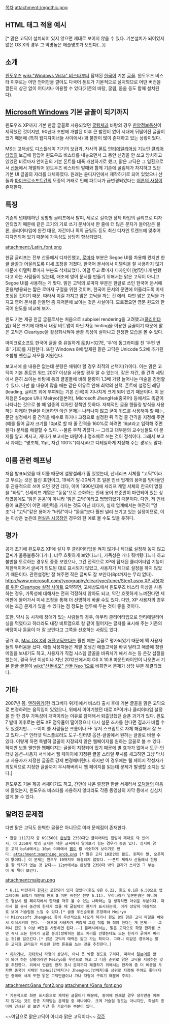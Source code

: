 [[목차]]
attachment:/mgothic.png
== HTML 태그 적용 예시 ==
{{{#!html
<span style="font-family:맑은 고딕">HTML 태그로 직접 맑은 고딕을 적용한 문장입니다.
}}}
[* 맑은 고딕이 설치되어 있지 않으면 제대로 보이지 않을 수 있다. 기본설치가 되어있지 않은 OS X의 경우 그 악명높은 애플명조가 보인다(...)]
== 소개 ==
[[윈도우즈]] [[wiki:"Windows Vista" 비스타]]부터 탑재된 [[한국어]] 기본 [[글꼴]]. 윈도우즈 비스타 이후로는 어떤 언어판을 깔아도 다국어 폰트가 기본적으로 설치되므로 어떤 버전을 깔든지 상관 없이 어디서나 이용할 수 있다(기존의 바탕, 굴림, 돋움 등도 함께 설치된다).
== [[Microsoft Windows]] 기본 글꼴이 되기까지 ==
윈도우즈 XP까지 기본 한글 글꼴로 사용되었던 [[굴림체]]과 바탕의 경우 [http://www.hanyang.co.kr 한양정보통신]이 제작했던 것이지만, 90년대 초반에 개발된 이후 큰 발전이 없어 시대에 뒤떨어진 글꼴이었기 때문에 (특히 웹디자이너들 사이에서) 꽤 불만이 많이 존재하고 있는 상황이었다.

MS는 고해상도 디스플레이 기기의 보급과, 자사의 폰트 [[안티에일리어싱]] 기능인 [[클리어타입]]의 보급에 힘입어 윈도우즈 비스타를 내놓으면서 그 동안 신경을 안 쓰고 방치하고 있었던 비로마자 언어권의 기본 폰트를 대폭 개선하기로 했고, 맑은 고딕은 그 일환으로서 [http://sandoll.co.kr/ 산돌]에서 개발되어 윈도우즈 비스타의 발매와 함께 기존에 굴림체가 차지하고 있던 기본 UI 글꼴의 자리를 대체하였다. 원래는 윤디자인에서 제작하기로 되어 있었으나 산돌과 [[마이크로소프트]]간의 모종의 거래로 인해 파트너가 급변경되었다는 [[어른의 사정]]이 존재한다.
== 특징 ==
기존의 넙데데하던 정방형 글리프에서 탈피, 세로로 길쭉한 장체 타입의 글리프로 디자인되었기 때문에 같은 크기의 가로 쓰기 문서에서 한 줄에 더 많은 문자가 들어감은 물론, 클리어타입에 완전 대응, 자간이나 획의 균일도 등도 최신 디자인 트렌드에 맞추어 디자인되어 있기 때문에 가독성도 상당히 향상되었다. 

attachment:/Latin_font.png

한글 글리프는 전부 산돌에서 디자인했고, [[로마자]] 부분은 Segoe UI를 차용해 왔지만 한글 글꼴과 어울리도록 미세 조정을 거쳤다. 한국어 문서에서 이탤릭을 잘 사용하지 않기 때문에 이탤릭 로마자 부분도 삭제되었다. 이걸 두고 로마자 디자인이 [병맛]나게 변했다고 하는 사람들이 있는데, 애초에 영어 문서를 만들기 위해서는 맑은 고딕이 아니고 Segoe UI를 사용하는 게 맞다. 맑은 고딕의 로마자 부분은 한글로 쓰인 한국어 문서에 혼용/병용되는 짧은 로마자 구절을 위한 것이며, 한국어 문서의 문면에 어울리도록 미세 조정된 것이기 때문. 따라서 이걸 가지고 맑은 고딕을 까는 건 에러. 다만 맑은 고딕을 가지고 영어 문서를 만들면 좀 지저분해 보이는 것은 사실이다. 모르겠으면 영문 윈도와 한국어 윈도를 비교해 보자.

윈도 기본 제공 한글 글꼴로서는 처음으로 subpixel rendering을 고려했고([[클리어타입]]) 작은 크기에 대해서 내장 비트맵이 아닌 자동 hinting을 이용한 글꼴이기 때문에 맑은 고딕은 Cleartype을 활성화시켜야 글꼴 특성이 살아나고 진정한 모습을 볼 수 있다.

마이크로소프트 한국어 글꼴 중 유일하게 [[㉾]](U+327E, '우'에 동그라미를 친 '우편 번호' 기호)를 지원한다. 또한 Windows 8에 탑재된 맑은 고딕은 Unicode 5.2에 추가된 조합형 옛한글 자모를 지원한다.

보고서에 쓸 내용은 없는데 분량은 채워야 할 경우 최적의 선택지(?)이다. 이는 맑은 고딕이 기본 폰트인 워드 2007 이상을 사용할 경우 알 수 있는데, 같은 자간, 줄 간격 세팅에서 흔히 쓰이는 바탕체 등의 글꼴들에 비해 분량이 1.3배 가량 늘어나는 마술을 경험할 수 있다. 다만 쓸 내용이 많을 때는 같은 이유로 인해 최악의 선택. 폰트에 설정된 레딩(leading, 글리프 위에 부여되는 기본 간격)이 지나치게 크게 되어 있기 때문이다. 이 문제점은 Segoe UI나 Meiryo(일본어), Microsoft JhengHei(중국어) 등에서도 똑같이 나타나는 것으로 볼 때 일종의 디자인 정책인 듯하다. 자체적인 글꼴 핸들링 방식을 사용하는 [[아래아 한글]]을 이용하면 이런 문제는 나타나지 않고 굳이 워드를 사용해야 할 때는, 문단 설정에서 줄 간격을 배수로 하거나 고정으로 설정한 뒤 직접 줄 간격을 지정해 주면(예를 들어 글자 크기를 10pt로 할 때 줄 간격을 160%로 하려면 16pt라고 입력해 주면 된다) 문제를 해결할 수 있다. --물론 무척 귀찮다.-- 그리고 대부분의 교수님들도 이 문제를 알고 계시고, 게다가 보고서는 바탕이나 명조체로 쓰는 것이 정석이다. 그래서 보고서 과제는 "명조체, 11pt, 자간 100%"(예시)라고 디테일하게 지정해 주는 경우도 많다.
== 이름 관련 해프닝 ==
처음 발표되었을 때 이름 때문에 설왕설래가 좀 있었는데, 산세리프 서체를 "고딕"이라고 부르는 것은 틀린 표현이고, 19세기 말-20세기 초 일본 인쇄 업계의 용어를 받아들인 후 관용적으로 쓰여 오던 것인 데다, 이미 1990년대에 세리프 계열 서체의 한국어 명칭을 "바탕", 산세리프 계열은 "돋움"으로 순화하는 인쇄 용어 표준안이 마련되어 있는 상태였음에도 '맑은 돋움'이 아니라 '맑은 고딕'이라고 명명되었기 때문이다. 다만, 저 인쇄 용어 표준안이 어떤 제한력을 가지는 것도 아닌 데다가, 실제 업계에서는 여전히 "명조"나 "고딕"같은 용어가 "바탕"이나 "돋움"보다 훨씬 널리 쓰기고 있는 실정이므로, 이는 이상은 높은데 [[현실은 시궁창]]인 경우의 한 예로 볼 수도 있을 듯하다.
== 평가 ==
공개 초기에 윈도우즈 XP에 설치 후 클리어타입을 켜지 않거나 제대로 설정해 놓지 않고 글씨가 울퉁불퉁하다거나, 너무 흐릿하게 보였다느니, 가독성은 개나 줘버렸다느니 하고 불만을 토로하는 경우도 종종 보였으나, 그건 전적으로 XP에 탑재된 클리어타입 기능이 제한적이어서 글씨가 의도된 대로 표시되지 않았고, 사용자가 제대로 설정을 하지 않았기 때문이다. 관련설정만 잘 해주면 작은 글씨도 잘 보인다(8pt까지는 무리 없다). [[http://www.microsoft.com/typography/cleartype/tuner/Step1.aspx XP 사용자를 위한 Cleartype 설정 사이트]] 요약하면, 고해상도에서 윈도우즈 비스타 이상을 사용하는 경우, 가독성에 대해서는 전혀 걱정하지 않아도 되고, 약간 흐릿하게 느껴진다면 제어판에 들어가서 미세 조정을 통해 더 선명하게 바꿀 수도 있다. 다만, XP 사용자의 경우에는 조금 문제가 있을 수 있다는 점 정도는 염두에 두는 것이 좋을 것이다.

또한, 약시 등 시각에 장애가 있는 사람들의 경우, 아무리 클리어타입으로 안티에일리어싱을 먹였다고 하더라도 내장 비트맵으로 칼 같이 떨어지는 글자를 표시해 주는 기존의 바탕이나 돋움이 더 잘 보인다고 그쪽을 선호하는 사람도 있다.

공개 후, [[Mac OS X]]의 [[애플고딕]]보다는 훨씬 예쁜 글꼴로 평가되었기 때문에 맥 사용자들의 부러움을 샀다. 애플 사용자들은 제발 못생긴 애플고딕을 바꿔 달라고 애플에 청원 메일을 보내기도 하고, 사용자가 직접 시스템 글꼴을 바꿔치기 해서 쓰는 등 온갖 삽질을 했는데, 결국 5년 이상이나 지난 2012년에서야 OS X 10.8 마운틴라이언이 나오면서 기본 한글 글꼴이 [[wiki:"산돌네오" 산돌 Neo 1]]으로 바뀌면서 문제가 상당 부분 해결되었다.
== 기타 ==
2007년 쯤, [[엔하위키]](현 리그베다 위키)에서 비스타 출시 후에 기본 글꼴을 맑은 고딕으로 변경하려는 움직임이 있었으나, 위에서 이야기했던 대로 XP이거나 클리어타입 설정을 안 한 경우 가독성이 개떡이라는 이유로 참패해서 퇴출당했던 슬픈 과거가 있다. 윈도 7 발매 이후로는 윈도 XP 점유율이 떨어졌으니 다시 설문 조사를 한다면 결과가 바뀔 수도 있겠지만…. --이미 쓸 사람들은 크롬이나 FF 유저 스크립트로 자체 해결해서 잘 쓰고 있다.--[* 인터넷 익스플로러도 도구-인터넷 옵션-글꼴에서 원하는 글꼴로 바꿀 수 있다. 이렇게 하면 특별히 글꼴이 지정되지 않은 웹페이지를 원하는 글꼴로 볼 수 있다. 하지만 보통 웬만한 웹페이지는 글꼴이 지정되어 있기 때문에 별 효과가 없어서 도구-인터넷 옵션-사용자 서식에서 웹 페이지에 지정된 글꼴 스타일 무시를 체크하면 그냥 닥치고 사용자가 지정한 글꼴로 강제 변경해버린다. 하지만 이 경우에는 웹 페이지 작성자가 의도적으로 지정한 글꼴까지 무시해버리니 웹 페이지를 읽는데 문제가 발생할 소지는 있다.]

윈도우즈 기본 제공 서체이기도 하고, 간만에 나온 깔끔한 한글 서체라서 [[오덕]]들의 마음에 들었는지, 윈도우즈 비스타를 사용하지 않더라도 각종 동영상의 자막 등에서 심심치 않게 볼 수 있다.
== 알려진 문제점 ==
다만 맑은 고딕도 완벽한 글꼴은 아니므로 여러 문제점이 존재한다.

 * 한글 11172자 중 KSC5601 [[완성형]] 2350자만 클리어타입 힌팅이 제대로 돼 있어서, 이 2350자 밖의 글자는 작은 글씨에서 알아보기 힘든 경우가 종종 있다. 심지어 맑은 고딕 bold에서는 10pt 이하에서 [[뷁]]이 뭵 비슷하게 보이기도 한다. attachment:mgothing_prob.png [* 맑은 고딕 10포인트 볼드. 왼쪽이 뷁, 오른쪽이 뭵이다.] 이 문제는 윈도우 10까지도 해결되지 않았다. ~~폰트 제작사 산돌에서 힌팅을 할 의지가 없는 것 같다~~ 12pt에서는 완성형 2350자 밖의 글자가 쓰이면 그 부분이 확 튀어 보인다.
attachment:malgun.png

 * 6.11 버전까지 [[한자]]가 포함되어 있지 않았다(윈도 8은 6.22, 윈도 8.1은 6.50으로 업그레이드 되었기 때문에 윈도 8 미만 버전은 전부 6.11). 우리나라가 일본만큼은 아니어도 평상시 웹 페이지에서 한자를 자주 볼 수 있는 나라라는 걸 생각하면 아쉬운 부분이다. 따라서 웹 문서 중간에 한자가 있을 때 굴림체의 한자가 표시되는데, 이게 상당히 이질적으로 보여 거슬림을 느낄 수 있다.[* 글꼴 우선순위를 조정해서 Meiryo나 Microsoft JhengHei 등이 우선적으로 나오게 하거나 윈도 8의 맑은 고딕 파일을 빼와서 이식시켜야 한다. --애초에 사용자가 귀찮게 그걸 직접 해 줘야 한다는 게 문제-- --그러니 윈도 8 이상 버전을 사용하면 된다.--] 플래시에서는, 맑은 고딕으로 확장 한자를 쓰면 즉시 모든 한자가 글꼴 붕괴(정확히는 볼드 처리를 안했는데도 모든 한자가 굵어져 버리는 것)를 일으킨다.[* 맑은 고딕의 매력은 얇고 가는 획이다. 그러니 이같은 경우에는 맑은 고딕과 글리프가 비슷한 한컴 돋움을 쓰는 것을 추천한다.]

 * [[히라가나]], [[가타카나]] 자형이 상당히, 아니 못 봐줄 정도로 구리다. 따라서 [[일본어]]를 많이 봐야 하는 상황이라면 Meiryo를 우선으로 하고 그 다음 순위로 맑은 고딕을 지정하는 것을 추천한다. 위에서 언급된 한자 표시 문제까지 해결하기 위해서는 한자에 좀 더 비중을 두자면 중국어 서체인 YaHei(간체자)나 JhengHei(번체자)를 상위로 지정해 주어도 좋다(다만 중국어 서체 또한 맑은 고딕만큼이나 가나 자형이 구리기 때문에 주의).
attachment:Gana_font2.png
attachment:/Gana_font.png

 * 기본적으로 화면 표시용으로 제작된 글꼴이기 때문에, 종이에 인쇄할 경우 생각만큼 예쁘지 않다는 것도 종종 지적받는 문제점 중 하나이다. 크게 거슬릴 정도는 아니지만, 확실히 종이에 인쇄된 걸 보면 자간 등 거슬리는 부분이 있다.
~~여담으로 맑은고딕이 아니라 맑은 고딕이다~~
[[각주]]
